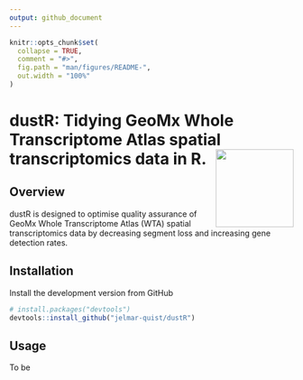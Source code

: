 ```yaml
---
output: github_document
---
```


<!-- README.md is generated from README.Rmd. Please edit that file -->

```r
knitr::opts_chunk$set(
  collapse = TRUE,
  comment = "#>",
  fig.path = "man/figures/README-",
  out.width = "100%"
)
```

# dustR: Tidying GeoMx Whole Transcriptome Atlas spatial transcriptomics data in R. <img src='man/figures/dustR_logo.png' align='right' height='138'/>

<!-- badges: start -->
<!-- badges: end -->

## Overview
dustR is designed to optimise quality assurance of GeoMx Whole Transcriptome Atlas (WTA) spatial transcriptomics data by decreasing segment loss and increasing gene detection rates.

## Installation
Install the development version from GitHub
```r
# install.packages("devtools")
devtools::install_github("jelmar-quist/dustR")
```

## Usage
To be
